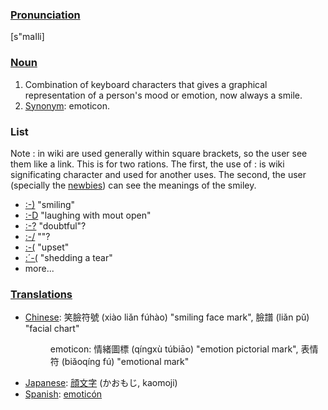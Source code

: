===[[Pronunciation]]===
[s"maIli]

===[[Noun]]===
# Combination of keyboard characters that gives a graphical representation of a person's mood or emotion, now always a smile.
# [[Synonym]]: emoticon.

===List===
Note : in wiki are used generally within square brackets, so the user see them like a link. This is for two rations. The first, the use of : is wiki significating character and used for another uses. The second, the user (specially the [[newbie]]s) can see the meanings of the smiley.

*[[:-)]] "smiling"
*[[:-D]] "laughing with mout open"
*[[:-?]] "doubtful"?
*[[:-/]] ""?
*[[:-(]] "upset"
*[[:´-(]] "shedding a tear"
* more...

===[[Translation]]s===
*[[Chinese]]: 笑臉符號 (xiào liǎn fúhào) "smiling face mark", 臉譜 (liǎn pǔ) "facial chart"
*: emoticon: 情緒圖標 (qíngxù túbiāo) "emotion pictorial mark", 表情符 (biǎoqíng fú) "emotional mark"
*[[Japanese]]: [[顔文字]] (かおもじ, kaomoji)
*[[Spanish]]: [[emoticón]]